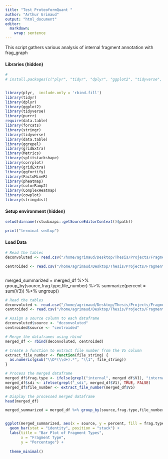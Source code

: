 ```yaml
---
title: "Test ProteoformQuant "
author: "Arthur Grimaud"
output: "html_document"
editor: 
  markdown: 
    wrap: sentence
---
```


This script gathers various analysis of internal fragment annotation with frag_graph

#### Libraries (hidden)

```r
# 
# install.packages(c("plyr", "tidyr", "dplyr", "ggplot2", "tidyverse", "purrr", "data.table", "forcats", "stringr", "ggrepel", "gridExtra", "Metrics", "splitstackshape", "corrplot", "ggfortify", "FactoMineR", "pheatmap", "colorRamp2"))


library(plyr,  include.only = 'rbind.fill')
library(tidyr)
library(dplyr)
library(ggplot2)
library(tidyverse)
library(purrr)
require(data.table)
library(forcats)
library(stringr)
library(tidyverse)
library(data.table)
library(ggrepel)
library(gridExtra)
library(Metrics)
library(splitstackshape)
library(corrplot)
library(gridExtra)
library(ggfortify)
library(FactoMineR)
library(pheatmap)
library(colorRamp2)
library(ComplexHeatmap)
library(cowplot)
library(stringdist)
```

#### Setup environment (hidden)

```r

setwd(dirname(rstudioapi::getSourceEditorContext()$path))

print("terminal sedtup")
```

#### Load Data

```r

# Read the tables
deconvoluted <- read.csv("/home/agrimaud/Desktop/Thesis/Projects/Fragmentation_graph/Fragmentation_graph_methods/output/h3_tail_intens/deconv/log.txt", sep="\t", header=F)

centroided <- read.csv("/home/agrimaud/Desktop/Thesis/Projects/Fragmentation_graph/Fragmentation_graph_methods/output/h3_tail_intens/no_deconv/log.txt", sep="\t",header = F)



```

merged_summarized = merged_df %\>% group_by(source,frag.type,file_number) %\>% summarize(percent = sum(V3)) %\>% ungroup()

```r
# Read the tables
deconvoluted <- read.csv("/home/agrimaud/Desktop/Thesis/Projects/Fragmentation_graph/Fragmentation_graph_methods/output/h3_tail_intens/deconv/log.txt", sep="\t", header=FALSE)
centroided <- read.csv("/home/agrimaud/Desktop/Thesis/Projects/Fragmentation_graph/Fragmentation_graph_methods/output/h3_tail_intens/no_deconv/log.txt", sep="\t", header=FALSE)

# Assign a source column to each dataframe
deconvoluted$source <- "deconvoluted"
centroided$source <- "centroided"

# Merge the dataframes using rbind
merged_df <- rbind(deconvoluted, centroided)

# Create a function to extract file number from the V5 column
extract_file_number <- function(file_string) {
  as.numeric(gsub("\\D*(\\d+).*", "\\1", file_string))
}

# Process the merged dataframe
merged_df$frag.type <- ifelse(grepl("internal", merged_df$V1), "internal", "terminal")
merged_df$sdi <- ifelse(grepl("_sdi", merged_df$V1), TRUE, FALSE)
merged_df$file_number <- extract_file_number(merged_df$V5)

# Display the processed merged dataframe
head(merged_df)

merged_summarized = merged_df %>% group_by(source,frag.type,file_number) %>% summarize(percent = sum(V3)) %>% ungroup() %>% filter(file_number > 23 & file_number < 40) %>% group_by(source,frag.type) %>% summarize(percent = mean(percent)) 


ggplot(merged_summarized, aes(x = source, y = percent, fill = frag.type)) +
  geom_bar(stat = "identity", position = "stack") +
  labs(title = "Bar Plot of Fragment Types",
       x = "Fragment Type",
       y = "Percentage") +
  
  theme_minimal()

```
